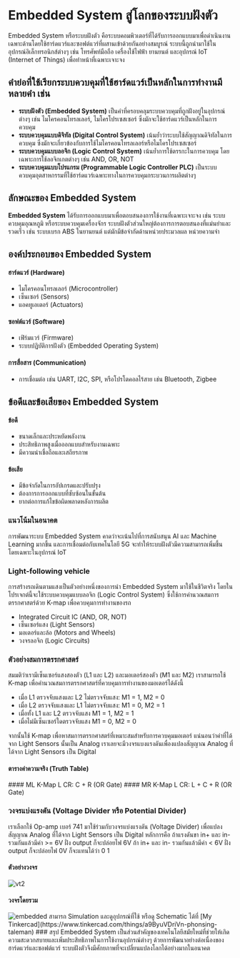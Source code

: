 
# Embedded System สู่โลกของระบบฝังตัว
Embedded System หรือระบบฝังตัว คือระบบคอมพิวเตอร์ที่ได้รับการออกแบบมาเพื่อดำเนินงานเฉพาะด้านโดยใช้ฮาร์ดแวร์และซอฟต์แวร์ที่ผสานเข้าด้วยกันอย่างสมบูรณ์ ระบบนี้ถูกนำมาใช้ในอุปกรณ์อิเล็กทรอนิกส์ต่างๆ เช่น โทรศัพท์มือถือ เครื่องใช้ไฟฟ้า ยานยนต์ และอุปกรณ์ IoT (Internet of Things) เพื่อทำหน้าที่เฉพาะเจาะจง

## คำย่อที่ใช้เรียกระบบควบคุมที่ใช้ฮาร์ดแวร์เป็นหลักในการทำงานมีหลายคำ เช่น
- **ระบบฝังตัว (Embedded System)** เป็นคำที่ครอบคลุมระบบควบคุมที่ถูกฝังอยู่ในอุปกรณ์ต่างๆ เช่น ไมโครคอนโทรลเลอร์, ไมโครโปรเซสเซอร์ ซึ่งมักจะใช้ฮาร์ดแวร์เป็นหลักในการควบคุม
- **ระบบควบคุมแบบดิจิทัล (Digital Control System)** เน้นย้ำว่าระบบใช้สัญญาณดิจิทัลในการควบคุม ซึ่งมักจะเกี่ยวข้องกับการใช้ไมโครคอนโทรลเลอร์หรือไมโครโปรเซสเซอร์
- **ระบบควบคุมแบบลอจิก (Logic Control System)** เน้นย้ำการใช้ตรรกะในการควบคุม โดยเฉพาะการใช้ลอจิกเกตต่างๆ เช่น AND, OR, NOT
- **ระบบควบคุมแบบโปรแกรม (Programmable Logic Controller PLC)** เป็นระบบควบคุมอุตสาหกรรมที่ใช้ฮาร์ดแวร์เฉพาะทางในการควบคุมกระบวนการผลิตต่างๆ

## ลักษณะของ Embedded System
**Embedded System** ได้รับการออกแบบมาเพื่อตอบสนองการใช้งานที่เฉพาะเจาะจง เช่น ระบบควบคุมอุณหภูมิ หรือระบบควบคุมเครื่องจักร ระบบฝังตัวส่วนใหญ่ต้องการการตอบสนองที่แม่นยำและรวดเร็ว เช่น ระบบเบรก ABS ในยานยนต์ แต่มักมีข้อจำกัดด้านหน่วยประมวลผล หน่วยความจำ

## องค์ประกอบของ Embedded System
#### ฮาร์ดแวร์ (Hardware) 
- ไมโครคอนโทรลเลอร์ (Microcontroller)
- เซ็นเซอร์ (Sensors)
- แอคทูเอเตอร์ (Actuators)
#### ซอฟต์แวร์ (Software)
- เฟิร์มแวร์ (Firmware)
- ระบบปฏิบัติการฝังตัว (Embedded Operating System)
#### การสื่อสาร (Communication)
- การเชื่อมต่อ เช่น UART, I2C, SPI, หรือโปรโตคอลไร้สาย เช่น Bluetooth, Zigbee

## ข้อดีและข้อเสียของ Embedded System
#### ข้อดี
- ขนาดเล็กและประหยัดพลังงาน
- ประสิทธิภาพสูงเมื่อออกแบบสำหรับงานเฉพาะ
- มีความน่าเชื่อถือและเสถียรภาพ
#### ข้อเสีย
- มีข้อจำกัดในการอัปเกรดและปรับปรุง
- ต้องการการออกแบบที่ซับซ้อนในขั้นต้น
- ยากต่อการแก้ไขข้อผิดพลาดหลังการผลิต

### แนวโน้มในอนาคต
การพัฒนาระบบ Embedded System คาดว่าจะเน้นไปที่การสนับสนุน AI และ Machine Learning มากขึ้น
และการเชื่อมต่อกับเทคโนโลยี 5G จะทำให้ระบบฝังตัวมีความสามารถเพิ่มขึ้น โดยเฉพาะในอุปกรณ์ IoT
### Light-following vehicle
การสร้างรถเดินตามแสงเป็นตัวอย่างหนึ่งของการนำ Embedded System มาใช้ในชีวิตจริง โดยในโปรเจกต์นี้จะใช้ระบบควบคุมแบบลอจิก (Logic Control System) ซึ่งใช้การคำนวณสมการตรรกศาสตร์ด้วย K-map เพื่อควบคุมการทำงานของรถ

- Integrated Circuit IC (AND, OR, NOT)
- เซ็นเซอร์แสง (Light Sensors)
- มอเตอร์และล้อ (Motors and Wheels)
- วงจรลอจิก (Logic Circuits)

### ตัวอย่างสมการตรรกศาสตร์
สมมติว่าเรามีเซ็นเซอร์แสงสองตัว (L1 และ L2) และมอเตอร์สองตัว (M1 และ M2) เราสามารถใช้ K-map เพื่อคำนวณสมการตรรกศาสตร์ที่ควบคุมการทำงานของมอเตอร์ได้ดังนี้

- เมื่อ L1 ตรวจจับแสงและ L2 ไม่ตรวจจับแสง: M1 = 1, M2 = 0
- เมื่อ L2 ตรวจจับแสงและ L1 ไม่ตรวจจับแสง: M1 = 0, M2 = 1
- เมื่อทั้ง L1 และ L2 ตรวจจับแสง M1 = 1, M2 = 1
- เมื่อไม่มีเซ็นเซอร์ใดตรวจจับแสง M1 = 0, M2 = 0

จากนั้นใช้ K-map เพื่อหาสมการตรรกศาสตร์ที่เหมาะสมสำหรับการควบคุมมอเตอร์ แน่นอนว่าค่าที่ได้จาก Light Sensors นั้นเป็น Analog เราเลยจะมีวงจรแบงแรงดันเพื่องแปลงสัญญาณ Analog ที่ได้จาก Light Sensors เป็น Digital
#### ตารางค่าความจริง (Truth Table)
<LCRKmap/>
#### ML K-Map L CR: C + R (OR Gate)
<KmapML/>
#### MR K-Map L CR: L + C + R (OR Gate)
<KmapMR/>

### วงจรแบ่งแรงดัน (Voltage Divider หรือ Potential Divider)
เราเลือกใช้ Op-amp เบอร์ 741 มาใช้ร่วมกับวงจรแบ่งแรงดัน (Voltage Divider) เพื่อแปลงสัญญาณ Analog ที่ได้จาก Light Sensors เป็น Digital หลักการคือ ถ้าแรงดันขา in+ และ in- รวมกันแล้วมีค่า >= 6V ฝั่ง output ก็จะปล่อยไฟ 6V ถ้า in+ และ in- รวมกันแล้วมีค่า < 6V ฝั่ง output ก็จะปล่อยไฟ 0V ก็จะแทนได้ว่า 0 1
#### ตัวอย่างวงจร
<Image src="/ldr-op-amp-circuit-animation.gif" alt="vt2" className="size-5/6 mx-auto"/>

#### วงจรโดยรวม
<Image src="/embedded-system.png" alt="embedded" className="size-5/6 mx-auto" isZoomed/>
สามารถ Simulation และดูอุปกรณ์ที่ใช้ หรือดู Schematic ได้ที่ [My Tinkercad](https://www.tinkercad.com/things/a9ByuVDriVn-phonsing-taleman)
### สรุป
Embedded System เป็นส่วนสำคัญของเทคโนโลยีสมัยใหม่ที่ช่วยให้เกิดความสะดวกสบายและเพิ่มประสิทธิภาพในการใช้งานอุปกรณ์ต่างๆ ด้วยการพัฒนาอย่างต่อเนื่องของฮาร์ดแวร์และซอฟต์แวร์ ระบบฝังตัวจึงมีศักยภาพที่จะเปลี่ยนแปลงโลกได้อย่างมากในอนาคต
